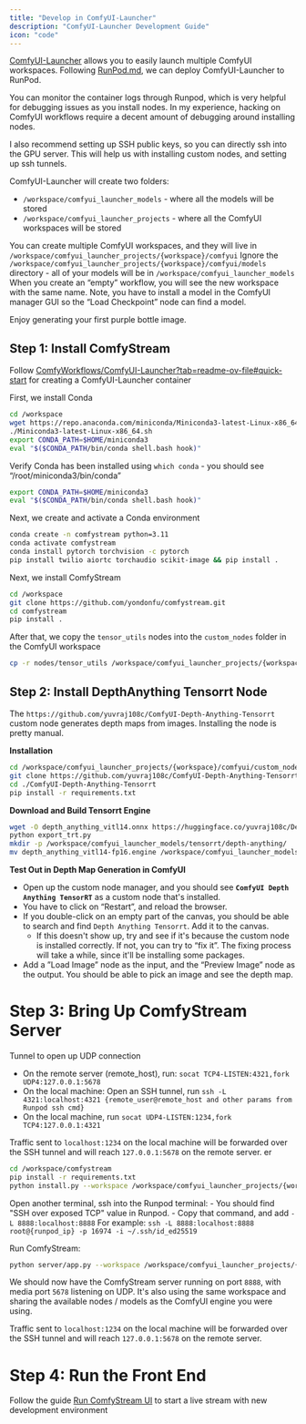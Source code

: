 ```yaml
---
title: "Develop in ComfyUI-Launcher"
description: "ComfyUI-Launcher Development Guide"
icon: "code"
---
```

[ComfyUI-Launcher](https://github.com/ComfyWorkflows/ComfyUI-Launcher) allows you to easily launch multiple ComfyUI workspaces. Following [RunPod.md](https://github.com/ComfyWorkflows/ComfyUI-Launcher/blob/main/cloud/RUNPOD.md), we can deploy ComfyUI-Launcher to RunPod.

You can monitor the container logs through Runpod, which is very helpful for debugging issues as you install nodes. In my experience, hacking on ComfyUI workflows require a decent amount of debugging around installing nodes.

I also recommend setting up SSH public keys, so you can directly ssh into the GPU server. This will help us with installing custom nodes, and setting up ssh tunnels.

ComfyUI-Launcher will create two folders:
- `/workspace/comfyui_launcher_models` - where all the models will be stored
- `/workspace/comfyui_launcher_projects` - where all the ComfyUI workspaces will be stored

You can create multiple ComfyUI workspaces, and they will live in `/workspace/comfyui_launcher_projects/{workspace}/comfyui` 
<Note>
Ignore the `/workspace/comfyui_launcher_projects/{workspace}/comfyui/models` directory - all of your models will be in `/workspace/comfyui_launcher_models`
</Note>
When you create an “empty” workflow, you will see the new workspace with the same name. Note, you have to install a model in the ComfyUI manager GUI so the “Load Checkpoint” node can find a model.

Enjoy generating your first purple bottle image.

## Step 1: Install ComfyStream

Follow [ComfyWorkflows/ComfyUI-Launcher?tab=readme-ov-file#quick-start](https://github.com/ComfyWorkflows/ComfyUI-Launcher?tab=readme-ov-file#quick-start) for creating a ComfyUI-Launcher container


First, we install Conda
```bash
cd /workspace
wget https://repo.anaconda.com/miniconda/Miniconda3-latest-Linux-x86_64.sh
./Miniconda3-latest-Linux-x86_64.sh
export CONDA_PATH=$HOME/miniconda3
eval "$($CONDA_PATH/bin/conda shell.bash hook)"
```
Verify Conda has been installed using `which conda` - you should see “/root/miniconda3/bin/conda”

```bash
export CONDA_PATH=$HOME/miniconda3
eval "$($CONDA_PATH/bin/conda shell.bash hook)"
```

Next, we create and activate a Conda environment
```bash
conda create -n comfystream python=3.11
conda activate comfystream
conda install pytorch torchvision -c pytorch
pip install twilio aiortc torchaudio scikit-image && pip install . 
```

Next, we install ComfyStream
```bash
cd /workspace
git clone https://github.com/yondonfu/comfystream.git
cd comfystream
pip install .
```

After that, we copy the `tensor_utils` nodes into the `custom_nodes` folder in the ComfyUI workspace

```bash
cp -r nodes/tensor_utils /workspace/comfyui_launcher_projects/{workspace}/comfyui/custom_nodes
```

## Step 2: Install DepthAnything Tensorrt Node

The `https://github.com/yuvraj108c/ComfyUI-Depth-Anything-Tensorrt` custom node generates depth maps from images. Installing the node is pretty manual. 

**Installation**
```bash
cd /workspace/comfyui_launcher_projects/{workspace}/comfyui/custom_nodes
git clone https://github.com/yuvraj108c/ComfyUI-Depth-Anything-Tensorrt.git
cd ./ComfyUI-Depth-Anything-Tensorrt
pip install -r requirements.txt
```

**Download and Build Tensorrt Engine**
```bash
wget -O depth_anything_vitl14.onnx https://huggingface.co/yuvraj108c/Depth-Anything-2-Onnx/resolve/main/depth_anything_v2_vitb.onnx?download=true
python export_trt.py
mkdir -p /workspace/comfyui_launcher_models/tensorrt/depth-anything/
mv depth_anything_vitl14-fp16.engine /workspace/comfyui_launcher_models/tensorrt/depth-anything/
```

**Test Out in Depth Map Generation in ComfyUI**

- Open up the custom node manager, and you should see **`ComfyUI Depth Anything TensorRT`** as a custom node that's installed.
- You have to click on “Restart”, and reload the browser.
- If you double-click on an empty part of the canvas, you should be able to search and find `Depth Anything Tensorrt`.  Add it to the canvas.
    - If this doesn't show up, try and see if it's because the custom node is installed correctly.  If not, you can try to “fix it”.  The fixing process will take a while, since it'll be installing some packages.
- Add a ”Load Image” node as the input, and the “Preview Image” node as the output.  You should be able to pick an image and see the depth map.

# Step 3: Bring Up ComfyStream Server

Tunnel to open up UDP connection

- On the remote server (remote_host), run: `socat TCP4-LISTEN:4321,fork UDP4:127.0.0.1:5678`
- On the local machine: Open an SSH tunnel, run `ssh -L 4321:localhost:4321 {remote_user@remote_host and other params from Runpod ssh cmd}`
- On the local machine, run `socat UDP4-LISTEN:1234,fork TCP4:127.0.0.1:4321`

Traffic sent to `localhost:1234` on the local machine will be forwarded over the SSH tunnel and will reach `127.0.0.1:5678` on the remote server.
er

```bash
cd /workspace/comfystream
pip install -r requirements.txt
python install.py --workspace /workspace/comfyui_launcher_projects/{workspace}/comfyui
```

Open another terminal, ssh into the Runpod terminal:
    - You should find "SSH over exposed TCP" value in Runpod.
    - Copy that command, and add `-L 8888:localhost:8888`
    <Note>For example: `ssh -L 8888:localhost:8888 root@{runpod_ip} -p 16974 -i ~/.ssh/id_ed25519`</Note>

Run ComfyStream:
```bash
python server/app.py --workspace /workspace/comfyui_launcher_projects/{workspace}/comfyui --media-ports=5678
```

We should now have the ComfyStream server running on port `8888`, with media port `5678` listening on UDP.  It's also using the same workspace and sharing the available nodes / models as the ComfyUI engine you were using.

Traffic sent to `localhost:1234` on the local machine will be forwarded over the SSH tunnel and will reach `127.0.0.1:5678` on the remote server.

# Step 4: Run the Front End

Follow the guide [Run ComfyStream UI](./local-testing-comfystream-ui) to start a live stream with new development environment
